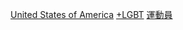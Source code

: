 [[Category:各國LGBT運動員|United States of America]]
[[Category:美國運動員|+LGBT]]
[[Category:美國各職業LGBT人物|運動員]]